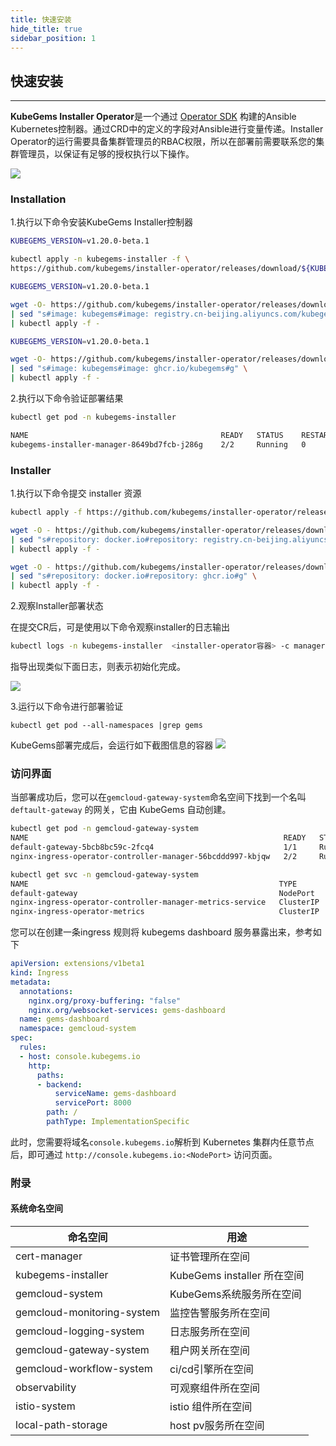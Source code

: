 ```yaml
---
title: 快速安装
hide_title: true
sidebar_position: 1
---
```



## 快速安装

---

**KubeGems Installer Operator**是一个通过 [Operator SDK](https://sdk.operatorframework.io/) 构建的Ansible Kubernetes控制器。通过CRD中的定义的字段对Ansible进行变量传递。Installer Operator的运行需要具备集群管理员的RBAC权限，所以在部署前需要联系您的集群管理员，以保证有足够的授权执行以下操作。

![](./assets/installer.jpg)

### Installation

1.执行以下命令安装KubeGems Installer控制器

<Tabs >
  <TabItem value="dockerhub" label="DockerHub 源" default>

```bash
KUBEGEMS_VERSION=v1.20.0-beta.1

kubectl apply -n kubegems-installer -f \
https://github.com/kubegems/installer-operator/releases/download/${KUBEGEMS_VERSION}/centrol.yaml
```
  </TabItem>
  <TabItem value="aliyun" label="阿里云镜像源（中国大陆地区推荐）" default>

```bash
KUBEGEMS_VERSION=v1.20.0-beta.1

wget -O- https://github.com/kubegems/installer-operator/releases/download/${KUBEGEMS_VERSION}/centrol.yaml \
| sed "s#image: kubegems#image: registry.cn-beijing.aliyuncs.com/kubegems#g"  \
| kubectl apply -f -
```
  </TabItem>
  <TabItem value="windows" label="GitHub 源" default>

```bash
KUBEGEMS_VERSION=v1.20.0-beta.1

wget -O- https://github.com/kubegems/installer-operator/releases/download/${KUBEGEMS_VERSION}/centrol.yaml \
| sed "s#image: kubegems#image: ghcr.io/kubegems#g" \
| kubectl apply -f -
```
  </TabItem>
</Tabs >

2.执行以下命令验证部署结果

```bash
kubectl get pod -n kubegems-installer

NAME                                           READY   STATUS    RESTARTS   AGE     IP                NODE              NOMINATED NODE   READINESS GATES
kubegems-installer-manager-8649bd7fcb-j286g    2/2     Running   0          15m     192.169.15.92     k8s-master3-123   <none>           <none>
```

### Installer

1.执行以下命令提交 installer 资源

<Tabs >
  <TabItem value="dockerhub" label="DockerHub 源" default>

```bash
kubectl apply -f https://github.com/kubegems/installer-operator/releases/download/${KUBEGEMS_VERSION}/centrol.installer.yaml
```
  </TabItem>
  <TabItem value="aliyun" label="阿里云镜像源（中国大陆地区推荐）" default>

```bash
wget -O - https://github.com/kubegems/installer-operator/releases/download/${KUBEGEMS_VERSION}/centrol.installer.yaml \
| sed "s#repository: docker.io#repository: registry.cn-beijing.aliyuncs.com#g" \
| kubectl apply -f -
```
  </TabItem>
  <TabItem value="windows" label="GitHub 源" default>

```bash
wget -O - https://github.com/kubegems/installer-operator/releases/download/${KUBEGEMS_VERSION}/centrol.installer.yaml \
| sed "s#repository: docker.io#repository: ghcr.io#g" \
| kubectl apply -f -
```
  </TabItem>
</Tabs >

2.观察Installer部署状态

在提交CR后，可是使用以下命令观察installer的日志输出

```bash
kubectl logs -n kubegems-installer  <installer-operator容器> -c manager -f
```

指导出现类似下面日志，则表示初始化完成。

![](./assets/installer-complete.jpg)

3.运行以下命令进行部署验证

```
kubectl get pod --all-namespaces |grep gems
```
KubeGems部署完成后，会运行如下截图信息的容器
![](./assets/service-complete.jpg)

### 访问界面

当部署成功后，您可以在`gemcloud-gateway-system`命名空间下找到一个名叫 `deftault-gateway` 的网关，它由 KubeGems 自动创建。

```bash
kubectl get pod -n gemcloud-gateway-system
NAME                                                         READY   STATUS    RESTARTS   AGE
default-gateway-5bcb8bc59c-2fcq4                             1/1     Running   0          7d7h
nginx-ingress-operator-controller-manager-56bcddd997-kbjqw   2/2     Running   0          7d7h

kubectl get svc -n gemcloud-gateway-system
NAME                                                        TYPE        CLUSTER-IP      EXTERNAL-IP   PORT(S)                      AGE
default-gateway                                             NodePort    10.102.206.7    <none>        80:32717/TCP,443:30557/TCP   7d7h
nginx-ingress-operator-controller-manager-metrics-service   ClusterIP   10.96.47.121    <none>        8443/TCP                     7d8h
nginx-ingress-operator-metrics                              ClusterIP   10.111.159.25   <none>        9113/TCP                     7d8h
```
您可以在创建一条ingress 规则将 kubegems dashboard 服务暴露出来，参考如下

```yaml
apiVersion: extensions/v1beta1
kind: Ingress
metadata:
  annotations:
    nginx.org/proxy-buffering: "false"
    nginx.org/websocket-services: gems-dashboard
  name: gems-dashboard
  namespace: gemcloud-system
spec:
  rules:
  - host: console.kubegems.io
    http:
      paths:
      - backend:
          serviceName: gems-dashboard
          servicePort: 8000
        path: /
        pathType: ImplementationSpecific
```

此时，您需要将域名`console.kubegems.io`解析到 Kubernetes 集群内任意节点后，即可通过 `http://console.kubegems.io:<NodePort>` 访问页面。

### 附录 

#### 系统命名空间

| 命名空间 | 用途 |
| --- | --- |
| cert-manager | 证书管理所在空间 |
| kubegems-installer | KubeGems installer 所在空间 |
| gemcloud-system| KubeGems系统服务所在空间|
| gemcloud-monitoring-system| 监控告警服务所在空间|
| gemcloud-logging-system| 日志服务所在空间 |
| gemcloud-gateway-system| 租户网关所在空间 |
| gemcloud-workflow-system | ci/cd引擎所在空间 |
| observability | 可观察组件所在空间 |
| istio-system | istio 组件所在空间 |
| local-path-storage | host pv服务所在空间 |
